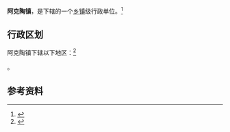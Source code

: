 {{中国乡级行政区|65/30/22/100/000}}

'''阿克陶镇'''，是{{PRC admin/fullname|65/30/22/100/000|3}}下辖的一个[[乡镇|乡镇]]级行政单位。<ref>{{PRC admin/ref sgc|{{PRC admin/parent|65/30/22/100/000}}}}</ref>

== 行政区划 ==

阿克陶镇下辖以下地区：<ref>{{PRC admin/ref sgc|65/30/22/100/000}}</ref>

{{PRC admin/children|65/30/22/100/000}}。

== 参考资料 ==

{{reflist}}

{{行政区划小作品}}
{{PRC admin/navcat|65/30/22/100/000}}